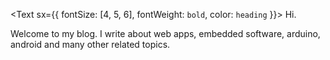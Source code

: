 <Text sx={{ fontSize: [4, 5, 6], fontWeight: `bold`, color: `heading` }}>
  Hi.
</Text>

Welcome to my blog. I write about web apps, embedded software, arduino, android and many other related topics.

